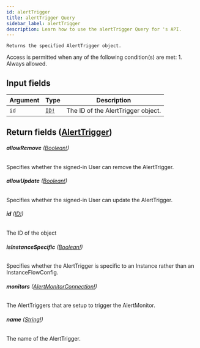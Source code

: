 ```yaml
---
id: alertTrigger
title: alertTrigger Query
sidebar_label: alertTrigger
description: Learn how to use the alertTrigger Query for 's API.
---
```


    Returns the specified AlertTrigger object.

Access is permitted when any of the following condition(s) are met: 1. Always allowed.

## Input fields

| Argument | Type                              | Description                        |
| -------- | --------------------------------- | ---------------------------------- |
| `id`     | [`ID!`](api/schema/scalar/ID.mdx) | The ID of the AlertTrigger object. |

## Return fields ([AlertTrigger](api/schema/object/AlertTrigger.mdx))

###### <b>allowRemove</b> ([Boolean!](api/schema/scalar/Boolean.mdx))

Specifies whether the signed-in User can remove the AlertTrigger.

###### <b>allowUpdate</b> ([Boolean!](api/schema/scalar/Boolean.mdx))

Specifies whether the signed-in User can update the AlertTrigger.

###### <b>id</b> ([ID!](api/schema/scalar/ID.mdx))

The ID of the object

###### <b>isInstanceSpecific</b> ([Boolean!](api/schema/scalar/Boolean.mdx))

Specifies whether the AlertTrigger is specific to an Instance rather than an InstanceFlowConfig.

###### <b>monitors</b> ([AlertMonitorConnection!](api/schema/object/AlertMonitorConnection.mdx))

The AlertTriggers that are setup to trigger the AlertMonitor.

###### <b>name</b> ([String!](api/schema/scalar/String.mdx))

The name of the AlertTrigger.
